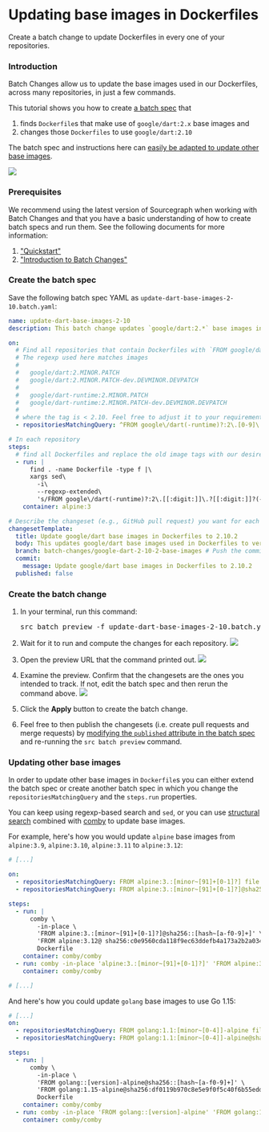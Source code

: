 # Updating base images in Dockerfiles

<p className="subtitle">
Create a batch change to update Dockerfiles in every one of your repositories.
</p>

### Introduction

Batch Changes allow us to update the base images used in our Dockerfiles, across many repositories, in just a few commands.

This tutorial shows you how to create [a batch spec](../explanations/introduction_to_batch_changes.md#batch-spec) that

1. finds `Dockerfile`s that make use of `google/dart:2.x` base images and
2. changes those `Dockerfiles` to use `google/dart:2.10`

The batch spec and instructions here can [easily be adapted to update other base images](#updating-other-base-images).

<img src="https://sourcegraphstatic.com/docs/images/batch_changes/update_base_images_in_dockerfiles_teaser.png" />

### Prerequisites

We recommend using the latest version of Sourcegraph when working with Batch Changes and that you have a basic understanding of how to create batch specs and run them. See the following documents for more information:

1. ["Quickstart"](../quickstart.md)
1. ["Introduction to Batch Changes"](../explanations/introduction_to_batch_changes.md)

### Create the batch spec

Save the following batch spec YAML as `update-dart-base-images-2-10.batch.yaml`:

```yaml
name: update-dart-base-images-2-10
description: This batch change updates `google/dart:2.*` base images in Dockerfiles to `google/dart:2.10.2`.

on:
  # Find all repositories that contain Dockerfiles with `FROM google/dart:2.*` as base images.
  # The regexp used here matches images
  #
  #   google/dart:2.MINOR.PATCH
  #   google/dart:2.MINOR.PATCH-dev.DEVMINOR.DEVPATCH
  #
  #   google/dart-runtime:2.MINOR.PATCH
  #   google/dart-runtime:2.MINOR.PATCH-dev.DEVMINOR.DEVPATCH
  #
  # where the tag is < 2.10. Feel free to adjust it to your requirements.
  - repositoriesMatchingQuery: ^FROM google\/dart(-runtime)?:2\.[0-9]\.?\d?(-dev\.\d\.\d)? file:Dockerfile  patternType:regexp

# In each repository
steps:
  # find all Dockerfiles and replace the old image tags with our desired ones:
  - run: |
      find . -name Dockerfile -type f |\
      xargs sed\
        -i\
        --regexp-extended\
        's/FROM google\/dart(-runtime)?:2\.[[:digit:]]\.?[[:digit:]]?(-dev\.?[[:digit:]]?\.?[[:digit:]]?)?/FROM google\/dart:2\.10/g'
    container: alpine:3

# Describe the changeset (e.g., GitHub pull request) you want for each repository.
changesetTemplate:
  title: Update google/dart base images in Dockerfiles to 2.10.2
  body: This updates google/dart base images used in Dockerfiles to version 2.10.2
  branch: batch-changes/google-dart-2-10-2-base-images # Push the commit to this branch.
  commit:
    message: Update google/dart base images in Dockerfiles to 2.10.2
  published: false
```

### Create the batch change

1. In your terminal, run this command:

    <pre>src batch preview -f update-dart-base-images-2-10.batch.yaml</pre>
1. Wait for it to run and compute the changes for each repository.
    <img src="https://sourcegraphstatic.com/docs/images/batch_changes/update_base_images_in_dockerfiles_wait_run.png" />
1. Open the preview URL that the command printed out.
    <img src="https://sourcegraphstatic.com/docs/images/batch_changes/update_base_images_in_dockerfiles_click_url.png" />
1. Examine the preview. Confirm that the changesets are the ones you intended to track. If not, edit the batch spec and then rerun the command above.
    <img src="https://sourcegraphstatic.com/docs/images/batch_changes/update_base_images_in_dockerfiles_preview.png" />
1. Click the **Apply** button to create the batch change.
1. Feel free to then publish the changesets (i.e. create pull requests and merge requests) by [modifying the `published` attribute in the batch spec](../references/batch_spec_yaml_reference.md#changesettemplate-published) and re-running the `src batch preview` command.

### Updating other base images

In order to update other base images in `Dockerfile`s you can either extend the batch spec or create another batch spec in which you change the `repositoriesMatchingQuery` and the `steps.run` properties.

You can keep using regexp-based search and `sed`, or you can use [structural search](../../code_search/reference/structural.md) combined with [comby](https://comby.dev) to update base images.

For example, here's how you would update `alpine` base images from `alpine:3.9`, `alpine:3.10`, `alpine:3.11` to `alpine:3.12`:

```yaml
# [...]

on:
  - repositoriesMatchingQuery: FROM alpine:3.:[minor~[91]+[0-1]?] file:Dockerfile patternType:structural
  - repositoriesMatchingQuery: FROM alpine:3.:[minor~[91]+[0-1]?]@sha256::[hash~[a-f0-9]+] file:Dockerfile patternType:structural

steps:
  - run: |
      comby \
        -in-place \
        'FROM alpine:3.:[minor~[91]+[0-1]?]@sha256::[hash~[a-f0-9]+]' \
        'FROM alpine:3.12@ sha256:c0e9560cda118f9ec63ddefb4a173a2b2a0347082d7dff7dc14272e7841a5b5a' \
        Dockerfile
    container: comby/comby
  - run: comby -in-place 'alpine:3.:[minor~[91]+[0-1]?]' 'FROM alpine:3.12' Dockerfile
    container: comby/comby

# [...]
```

And here's how you could update `golang` base images to use Go 1.15:

```yaml
# [...]
on:
  - repositoriesMatchingQuery: FROM golang:1.1:[minor~[0-4]]-alpine file:Dockerfile patternType:structural
  - repositoriesMatchingQuery: FROM golang:1.1:[minor~[0-4]]-alpine@sha256::[hash~[a-f0-9]+] file:Dockerfile patternType:structural

steps:
  - run: |
      comby \
        -in-place \
        'FROM golang::[version]-alpine@sha256::[hash~[a-f0-9]+]' \
        'FROM golang:1.15-alpine@sha256:df0119b970c8e5e9f0f5c40f6b55edddf616bab2b911927ebc3b361c469ea29c' \
        Dockerfile
    container: comby/comby
  - run: comby -in-place 'FROM golang::[version]-alpine' 'FROM golang:1.15-alpine' Dockerfile
    container: comby/comby
```
